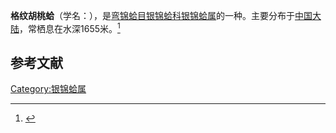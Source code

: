 {{Speciesbox
| name = 格纹胡桃蛤
| image = 
| image_width = 
| genus = Nucula
| species = nimbosa
| authority = Prashad
}}
'''格纹胡桃蛤'''（学名：''{{lang|la|Nucula nimbosa}}''），是[[弯锦蛤目|弯锦蛤目]][[银锦蛤科|银锦蛤科]][[银锦蛤属|银锦蛤属]]的一种。主要分布于[[中国大陆|中国大陆]]，常栖息在水深1655米。<ref>{{cite web|url=http://shell.sinica.edu.tw/chinese/shellbase_detail.php?science_no=3555|title=国际贝库：格纹胡桃蛤|publisher=台湾贝类资料库|accessdate=2009-08-11|archive-date=2016-03-04|archive-url=https://web.archive.org/web/20160304110525/http://shell.sinica.edu.tw/chinese/shellbase_detail.php?science_no=3555|dead-url=no}}</ref>

== 参考文献 ==
{{reflist|2}}
{{Taxonbar|from=Q11111193}}

[[Category:银锦蛤属|Category:银锦蛤属]]